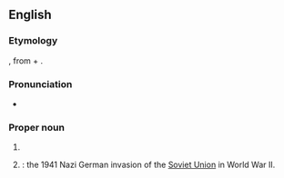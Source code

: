 ==English==

===Etymology===
{{bor|en|it|}}, from {{m|it|barba||beard}} + {{m|it|rossa||red}}.

===Pronunciation===
* {{rhymes|əʊsə|lang=en}}

===Proper noun===
{{wikipedia|Barbarossa (disambiguation)}}
{{en-proper noun}}

# {{n-g|A [[nickname]] of several historical characters.}}
# {{lb|en|historical}} {{w|Operation Barbarossa}}: the 1941 Nazi German invasion of the [[Soviet Union]] in World War II.